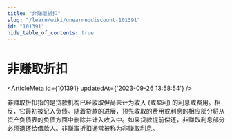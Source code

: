 ```yaml
---
title: "非赚取折扣"
slug: "/learn/wiki/unearneddiscount-101391"
id: "101391"
hide_table_of_contents: true
---
```



# 非赚取折扣

<ArticleMeta id={101391} updatedAt={'2023-09-26 13:58:54'} />
<div className='border-solid border-b border-t-0 my-4 border-[var(--ifm-color-gray-300)]' />

非赚取折扣指的是贷款机构已经收取但尚未计为收入 (或盈利) 的利息或费用。相反，它最初被记入负债。随着贷款的进展，预先收取的费用或利息的相应部分将从资产负债表的负债方面中删除并计入收入中。如果贷款提前偿还，非赚取利息部分必须退还给借款人。非赚取折扣通常被称为非赚取利息。
